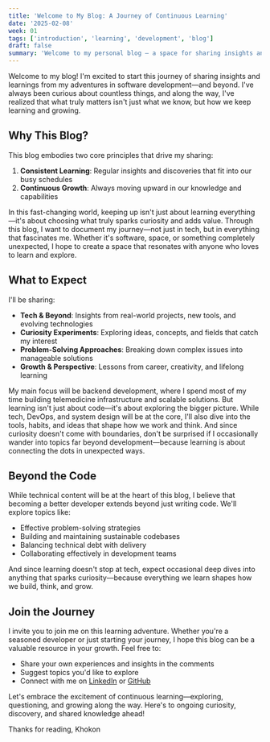 ```yaml
---
title: 'Welcome to My Blog: A Journey of Continuous Learning'
date: '2025-02-08'
week: 01
tags: ['introduction', 'learning', 'development', 'blog']
draft: false
summary: 'Welcome to my personal blog – a space for sharing insights and experiences from software development and tech exploration to anything that sparks curiosity, from the depths of the ocean to the wonders of astronomy.'
---
```


Welcome to my blog! I'm excited to start this journey of sharing insights and learnings from my adventures in software development—and beyond. I've always been curious about countless things, and along the way, I've realized that what truly matters isn't just what we know, but how we keep learning and growing.

## Why This Blog?

This blog embodies two core principles that drive my sharing:

1. **Consistent Learning**: Regular insights and discoveries that fit into our busy schedules
2. **Continuous Growth**: Always moving upward in our knowledge and capabilities

In this fast-changing world, keeping up isn't just about learning everything—it's about choosing what truly sparks curiosity and adds value. Through this blog, I want to document my journey—not just in tech, but in everything that fascinates me. Whether it's software, space, or something completely unexpected, I hope to create a space that resonates with anyone who loves to learn and explore.

## What to Expect

I'll be sharing:

- **Tech & Beyond**: Insights from real-world projects, new tools, and evolving technologies
- **Curiosity Experiments**: Exploring ideas, concepts, and fields that catch my interest
- **Problem-Solving Approaches**: Breaking down complex issues into manageable solutions
- **Growth & Perspective**: Lessons from career, creativity, and lifelong learning

My main focus will be backend development, where I spend most of my time building telemedicine infrastructure and scalable solutions. But learning isn't just about code—it's about exploring the bigger picture. While tech, DevOps, and system design will be at the core, I'll also dive into the tools, habits, and ideas that shape how we work and think. And since curiosity doesn't come with boundaries, don't be surprised if I occasionally wander into topics far beyond development—because learning is about connecting the dots in unexpected ways.

## Beyond the Code

While technical content will be at the heart of this blog, I believe that becoming a better developer extends beyond just writing code. We'll explore topics like:

- Effective problem-solving strategies
- Building and maintaining sustainable codebases
- Balancing technical debt with delivery
- Collaborating effectively in development teams

And since learning doesn't stop at tech, expect occasional deep dives into anything that sparks curiosity—because everything we learn shapes how we build, think, and grow.

## Join the Journey

I invite you to join me on this learning adventure. Whether you're a seasoned developer or just starting your journey, I hope this blog can be a valuable resource in your growth. Feel free to:

- Share your own experiences and insights in the comments
- Suggest topics you'd like to explore
- Connect with me on [LinkedIn](https://www.linkedin.com/in/khokon-m/) or [GitHub](https://github.com/khokonm)

Let's embrace the excitement of continuous learning—exploring, questioning, and growing along the way. Here's to ongoing curiosity, discovery, and shared knowledge ahead!

Thanks for reading,
Khokon
